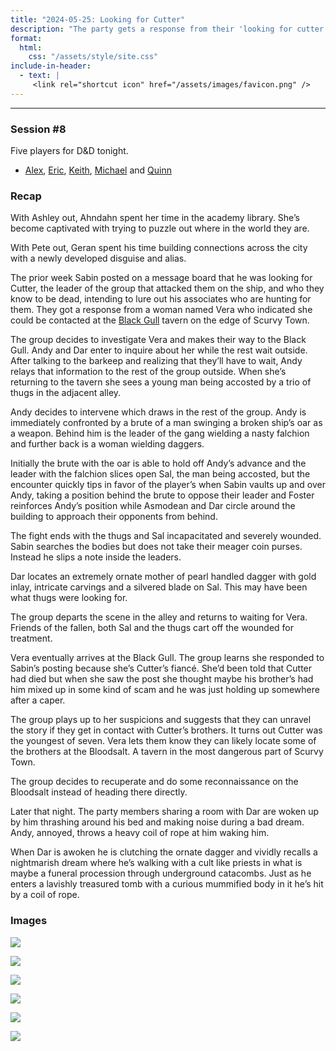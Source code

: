 ```yaml
---
title: "2024-05-25: Looking for Cutter"
description: "The party gets a response from their 'looking for cutter' posting."
format:
  html:
    css: "/assets/style/site.css"
include-in-header:
  - text: |
     <link rel="shortcut icon" href="/assets/images/favicon.png" />
---
```

-----
### Session #8

Five players for D&D tonight.

  * [Alex](/characters/dar.qmd), [Eric](/characters/sabin.qmd), [Keith](/characters/foster.qmd), [Michael](/characters/asmodean.qmd) and [Quinn](/characters/andy.qmd)

### Recap

With Ashley out, Ahndahn spent her time in the academy library.  She’s become captivated with trying to puzzle out where in the world they are.

With Pete out, Geran spent his time building connections across the city with a newly developed disguise and alias.

The prior week Sabin posted on a message board that he was looking for Cutter, the leader of the group that attacked them on the ship, and who they know to be dead, intending to lure out his associates who are hunting for them.   They got a response from a woman named Vera who indicated she could be contacted at the [Black Gull](/places/blackgull.qmd) tavern on the edge of Scurvy Town.

The group decides to investigate Vera and makes their way to the Black Gull.  Andy and Dar enter to inquire about her while the rest wait outside.  After talking to the barkeep and realizing that they'll have to wait, Andy relays that information to the rest of the group outside. When she’s returning to the tavern she sees a young man being accosted by a trio of thugs in the adjacent alley.

Andy decides to intervene which draws in the rest of the group.  Andy is immediately confronted by a brute of a man swinging a broken ship's oar as a weapon.  Behind him is the leader of the gang wielding a nasty falchion and further back is a woman wielding daggers.

Initially the brute with the oar is able to hold off Andy’s advance and the leader with the falchion slices open Sal, the man being accosted, but the encounter quickly tips in favor of the player’s when Sabin vaults up and over Andy, taking a position behind the brute to oppose their leader and Foster reinforces Andy’s position while Asmodean and Dar circle around the building to approach their opponents from behind.

The fight ends with the thugs and Sal incapacitated and severely wounded.  Sabin searches the bodies but does not take their meager coin purses.  Instead he slips a note inside the leaders.

Dar locates an extremely ornate mother of pearl handled dagger with gold inlay, intricate carvings and a silvered blade on Sal.  This may have been what thugs were looking for.

The group departs the scene in the alley and returns to waiting for Vera.  Friends of the fallen, both Sal and the thugs cart off the wounded for treatment.

Vera eventually arrives at the Black Gull.  The group learns she responded to Sabin’s posting because she’s Cutter’s fiancé.  She’d been told that Cutter had died but when she saw the post she thought maybe his brother’s had him mixed up in some kind of scam and he was just holding up somewhere after a caper.

The group plays up to her suspicions and suggests that they can unravel the story if they get in contact with Cutter’s brothers.  It turns out Cutter was the youngest of seven.  Vera lets them know they can likely locate some of the brothers at the Bloodsalt.  A tavern in the most dangerous part of Scurvy Town.

The group decides to recuperate and do some reconnaissance on the Bloodsalt instead of heading there directly.

Later that night.  The party members sharing a room with Dar are woken up by him thrashing around his bed and making noise during a bad dream.  Andy, annoyed, throws a heavy coil of rope at him waking him.

When Dar is awoken he is clutching the ornate dagger and vividly recalls a nightmarish dream where he’s walking with a cult like priests in what is maybe a funeral procession through underground catacombs.  Just as he enters a lavishly treasured tomb with a curious mummified body in it he’s hit by a coil of rope.

### Images

![](/assets/images/20240525/428703508_444726621633587_4437882915764428227_n.jpg)

![](/assets/images/20240525/441485587_444726291633620_1652612545470320857_n.jpg)

![](/assets/images/20240525/441495950_444726418300274_1704482044478857729_n.jpg)

![](/assets/images/20240525/441508073_444726581633591_6870927378623064168_n.jpg)

![](/assets/images/20240525/444458302_444728381633411_3247828760960506845_n.jpg)

![](/assets/images/20240525/441528175_444743454965237_4968503211531514507_n.jpg)
